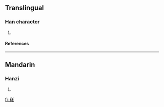 ==Translingual==
===Han character===
{{Han char|rn=46|rad=山|as=12|sn=15|four=|canj=山木戈戈 (UDII)}}
# {{defn|Han|sort=山12}}
====References====
{{Han ref|kx=0319.440|dkj=08476|dj=0620.030|hdz=10796.150|uh=5D98|ud=23960}}
----
==Mandarin==
===Hanzi===
{{cmn-hanzi|pin=[[zhàn]] (zhan4)|wg=chan<sup>4</sup>}}
# {{defn|Mandarin}}

[[fr:嶘]]
